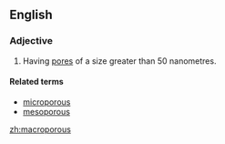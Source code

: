==English==

===Adjective===
{{wikipedia|macroporous material}}
{{en-adj}}

# {{context|of a material}} Having [[pore]]s of a size greater than 50 nanometres.

====Related terms====
* [[microporous]]
* [[mesoporous]]

[[zh:macroporous]]